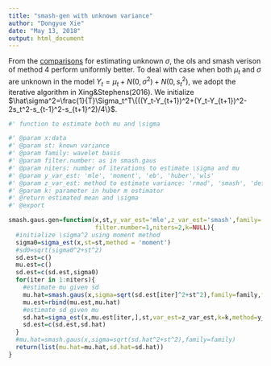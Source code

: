 ```yaml
---
title: "smash-gen with unknown variance"
author: "Dongyue Xie"
date: "May 13, 2018"
output: html_document
---
```


From the [comparisons](sigma.html) for estimating unknown $\sigma$, the ols and smash verison of method 4 perform uniformly better. To deal with case when both $\mu_t$ and $\sigma$ are unknown in the model $Y_t=\mu_t+N(0,\sigma^2)+N(0,s_t^2)$, we adopt the iterative algorithm in Xing$\&$Stephens(2016). We initialize $\hat\sigma^2=\frac{1}{T}\Sigma_t^T\{((Y_t-Y_{t+1})^2+(Y_t-Y_{t+1})^2-2s_t^2-s_{t-1}^2-s_{t+1}^2)/4\}$.

```r
#' function to estimate both mu and \sigma

#' @param x:data
#' @param st: known variance
#' @param family: wavelet basis
#' @param filter.number: as in smash.gaus
#' @param niters: number of iterations to estimate \sigma and mu
#' @param y_var_est: 'mle', 'moment', 'eb', 'huber','wls'
#' @param z_var_est: method to estimate variance: 'rmad', 'smash', 'default'
#' @param k: parameter in huber m estimator
#' @return estimated mean and \sigma
#' @export

smash.gaus.gen=function(x,st,y_var_est='mle',z_var_est='smash',family='DaubExPhase',
                        filter.number=1,niters=2,k=NULL){
  #initialize \sigma^2 using moment method
  sigma0=sigma_est(x,st=st,method = 'moment')
  #sd0=sqrt(sigma0^2+st^2)
  sd.est=c()
  mu.est=c()
  sd.est=c(sd.est,sigma0)
  for(iter in 1:niters){
    #estimate mu given sd
    mu.hat=smash.gaus(x,sigma=sqrt(sd.est[iter]^2+st^2),family=family,filter.number = filter.number)
    mu.est=rbind(mu.est,mu.hat)
    #estimate sd given mu
    sd.hat=sigma_est(x,mu.est[iter,],st,var_est=z_var_est,k=k,method=y_var_est,family=family,filter.number = filter.number)
    sd.est=c(sd.est,sd.hat)
  }
  #mu.hat=smash.gaus(x,sigma=sqrt(sd.hat^2+st^2),family=family)
  return(list(mu.hat=mu.hat,sd.hat=sd.hat))
}

```
